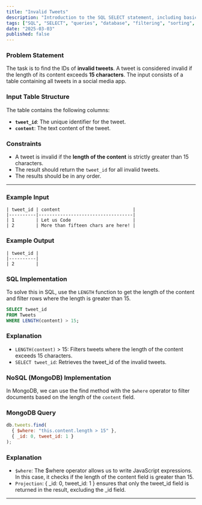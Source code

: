 ```yaml
---
title: "Invalid Tweets"
description: "Introduction to the SQL SELECT statement, including basic queries, filtering data, sorting, and using aggregate functions."
tags: ["SQL", "SELECT", "queries", "database", "filtering", "sorting", "aggregate functions"]
date: "2025-03-03"
published: false
---
```



### Problem Statement

The task is to find the IDs of **invalid tweets**. A tweet is considered invalid if the length of its content exceeds **15 characters**. The input consists of a table containing all tweets in a social media app.

### Input Table Structure

The table contains the following columns:

- **`tweet_id`**: The unique identifier for the tweet.
- **`content`**: The text content of the tweet.

### Constraints

- A tweet is invalid if the **length of the content** is strictly greater than 15 characters.
- The result should return the `tweet_id` for all invalid tweets.
- The results should be in any order.

---

### Example Input

```table
| tweet_id | content                           |
|----------|-----------------------------------|
| 1        | Let us Code                       |
| 2        | More than fifteen chars are here! |
```

### Example Output

```table
| tweet_id |
|----------|
| 2        |
```


### SQL Implementation

To solve this in SQL, use the ``LENGTH`` function to get the length of the content and filter rows where the length is greater than 15.


```sql
SELECT tweet_id
FROM Tweets
WHERE LENGTH(content) > 15;
```

### Explanation
- ``LENGTH(content)`` > 15: Filters tweets where the length of the content exceeds 15 characters.
- ``SELECT tweet_id``: Retrieves the tweet_id of the invalid tweets.


### NoSQL (MongoDB) Implementation

In MongoDB, we can use the find method with the ``$where`` operator to filter documents based on the length of the ``content`` field.


### MongoDB Query

```js
db.tweets.find(
  { $where: "this.content.length > 15" },
  { _id: 0, tweet_id: 1 }
);
```

### Explanation
- ``$where``: The $where operator allows us to write JavaScript expressions. In this case, it checks if the length of the content field is greater than 15.
- ``Projection``: { _id: 0, tweet_id: 1 } ensures that only the tweet_id field is returned in the result, excluding the _id field.


------
